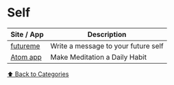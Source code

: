 # Self

| Site / App                           | Description                         |
| ------------------------------------ | ----------------------------------- |
| [futureme](https://www.futureme.org) | Write a message to your future self |
| [Atom app](https://www.theatom.app/) | Make Meditation a Daily Habit       |

[⬆️ Back to Categories](/bookmarks)
